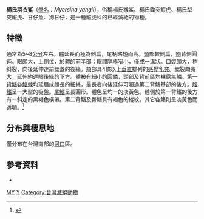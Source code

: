{{Speciesbox
| image = 楊氏鋤突鰕虎手繪圖.jpg
| taxon = Myersina yangii
| binomial_authority = T. R. Chen, 1960
| status = EX
| synonyms = *''Stiphodon yangii''<br /><small>T. R. Chen, 1960</small>
| extinct = yes
}}
'''楊氏羽衣鯊'''（[[學名|學名]]：''Myersina yangii''），俗稱楊氏猴鯊、楊氏鋤突鰕虎、楊氏犁突鰕虎、甘仔魚、狗甘仔，是一種鰕虎科的已經滅絕的物種。

== 特徵 ==
通常為5~8[[公分|公分]]左右。體延長而極為側扁，尾柄略短而高。[[頭|頭]]部較側扁，[[吻|吻]]背側圓鈍。[[眼|眼]]頗大，上側位，於體的前半部；眼間隔極窄小，僅成一溝狀。[[口|口]]裂頗大，稍斜裂，向後延伸達前鰓蓋的後緣。[[頰|頰]]部具4條以上[[垂直|垂直]]排列的[[感覺乳突|感覺乳突]]。鰓裂頗寬大，延伸約達眼後緣的下方。體被有細小的[[圓鱗|圓鱗]]，頭部及背前區均裸露無鱗。第一[[背鰭|背鰭]]各[[鰭棘|鰭棘]]均延展成頗長的細絲，最長者向後延伸可超過第二背鰭基部的後方。[[腹鰭|腹鰭]]呈一大型的吸盤。[[尾鰭|尾鰭]]呈長圓形。體色呈均一的淡黃色。體側於第一背鰭的後方有一斜走的黑褐色橫帶。第二背鰭及臀鰭具有褐色的縱紋。其它各鰭則呈淡黃色而透明。<ref>{{Cite News | title = 楊氏羽衣鯊(Myersina yangii) - 數位典藏與數位學習聯合目錄 | accessdate = 2013-05-17 | url = http://catalog.digitalarchives.tw/item/00/03/4c/5a.html | language = zh | archive-date = 2016-03-04 | archive-url = https://web.archive.org/web/20160304082641/http://catalog.digitalarchives.tw/item/00/03/4c/5a.html | dead-url = no }}</ref>

== 分布與棲息地 ==
僅分布在台灣南部的[[河口|河口]]區。

== 參考資料 ==
{{reflist}}
* {{TaiBNET| zh=楊氏猴鯊 | id=381809 | binomial=Myersina yangii | authority=Chen 1960 | var= | accessdate=2013-01-24}}
{{refend}}
{{Taxonbar|from=Q3420390}}
[[Category:虾虎鱼科|MY]]
[[Category:已滅絕魚類|Y]]
[[Category:台灣滅絕動物|Category:台灣滅絕動物]]
